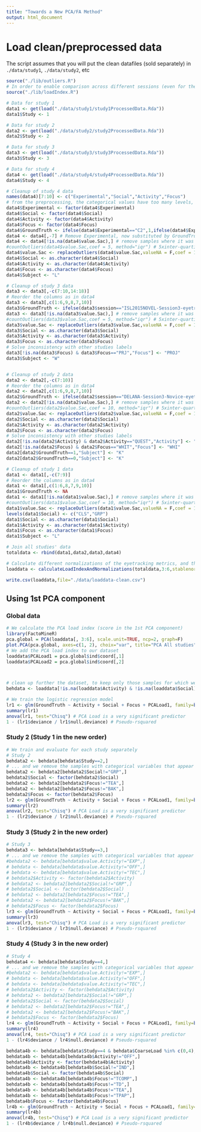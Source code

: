 ```yaml
---
title: "Towards a New PCA/FA Method"
output: html_document
---
```


# Load clean/preprocessed data

The script assumes that you will put the clean datafiles (sold separately) in ```./data/study1```, ```./data/study2```, etc

```r
source("./lib/outliers.R")
# In order to enable comparison across different sessions (even for the same subject, things like tiredness can vary the eye gaze patterns of a subject), we normalize the metrics by the average of the first three 10-second windows of the session (in which we assume similar, small load). Other possibilities for normalization: median value, scale/norm, coefficient of variance
source("./lib/loadIndex.R")

# Data for study 1
data1 <- get(load("./data/study1/study1ProcessedData.Rda"))
data1$Study <- 1

# Data for study 2
data2 <- get(load("./data/study2/study2ProcessedData.Rda"))
data2$Study <- 2

# Data for study 3
data3 <- get(load("./data/study3/study3ProcessedData.Rda"))
data3$Study <- 3

# Data for study 4
data4 <- get(load("./data/study4/study4ProcessedData.Rda"))
data4$Study <- 4

# Cleanup of study 4 data
names(data4)[7:10] <- c("Experimental","Social","Activity","Focus")
# from the preprocessing, the categorical values have too many levels, we fix it
data4$Experimental <- factor(data4$Experimental)
data4$Social <- factor(data4$Social)
data4$Activity <- factor(data4$Activity)
data4$Focus <- factor(data4$Focus)
data4$GroundTruth <- ifelse(data4$Experimental=="C2",1,ifelse(data4$Experimental=="C1",0,NA))
data4 <- data4[,-7] # Remove Experimental, now substituted by GroundTruth
data4 <- data4[!is.na(data4$value.Sac),] # remove samples where it was NA
#countOutliers(data4$value.Sac,coef = 5, method="iqr") # 5xinter-quartile range seems like a reasonable boundary for outliers
data4$value.Sac <- replaceOutliers(data4$value.Sac,valueNA = F,coef = 10, method="iqr") # We crop outliers beyond 10xinter-quartile range, giving them the value 5xIQR
data4$Social <- as.character(data4$Social)
data4$Activity <- as.character(data4$Activity)
data4$Focus <- as.character(data4$Focus)
data4$Subject <- "L"

# Cleanup of study 3 data
data3 <- data3[,-c(7:10,14:18)]
# Reorder the columns as in data4
data3 <- data3[,c(1:6,9,8,7,10)]
data3$GroundTruth <- ifelse(data3$session=="ISL2015NOVEL-Session3-eyetracking" | data3$session=="ISL2015NOVEL-Session4-eyetracking",1,ifelse(data3$session=="ISL2014BASELINE-Session1-eyetracking" | data3$session=="ISL2014BASELINE-Session2-eyetracking",0,NA))
data3 <- data3[!is.na(data3$value.Sac),] # remove samples where it was NA
#countOutliers(data3$value.Sac,coef = 5, method="iqr") # 5xinter-quartile range seems like a reasonable boundary for outliers
data3$value.Sac <- replaceOutliers(data3$value.Sac,valueNA = F,coef = 10, method="iqr") # We crop outliers beyond 10xinter-quartile range, giving them the value 5xIQR
data3$Social <- as.character(data3$Social)
data3$Activity <- as.character(data3$Activity)
data3$Focus <- as.character(data3$Focus)
# Solve inconsistency with other studies labels
data3[!is.na(data3$Focus) & data3$Focus=="PRJ","Focus"] <- "PROJ"
data3$Subject <- "W"


# Cleanup of study 2 data
data2 <- data2[,-c(7:10)]
# Reorder the columns as in data4
data2 <- data2[,c(1:6,9,8,7,10)]
data2$GroundTruth <- ifelse(data2$session=="DELANA-Session3-Novice-eyetracking",1,ifelse(data2$session=="DELANA-Session1-Expert-eyetracking" | data2$session=="DELANA-Session2-Expert-eyetracking",0,NA))
data2 <- data2[!is.na(data2$value.Sac),] # remove samples where it was NA
#countOutliers(data2$value.Sac,coef = 10, method="iqr") # 5xinter-quartile range seems like a reasonable boundary for outliers
data2$value.Sac <- replaceOutliers(data2$value.Sac,valueNA = F,coef = 10, method="iqr") # We crop outliers beyond 10xinter-quartile range, giving them the value 5xIQR
data2$Social <- as.character(data2$Social)
data2$Activity <- as.character(data2$Activity)
data2$Focus <- as.character(data2$Focus)
# Solve inconsistency with other studies labels
data2[!is.na(data2$Activity) & data2$Activity=="QUEST","Activity"] <- "QUE"
data2[!is.na(data2$Focus) & data2$Focus=="WHIT","Focus"] <- "WHI"
data2[data2$GroundTruth==1,"Subject"] <- "K"
data2[data2$GroundTruth==0,"Subject"] <- "K"

# Cleanup of study 1 data
data1 <- data1[,-c(7:9)]
# Reorder the columns as in data4
data1 <- data1[,c(1:6,8,7,9,10)]
data1$GroundTruth <- NA
data1 <- data1[!is.na(data1$value.Sac),] # remove samples where it was NA
#countOutliers(data1$value.Sac,coef = 10, method="iqr") # 5xinter-quartile range seems like a reasonable boundary for outliers
data1$value.Sac <- replaceOutliers(data1$value.Sac,valueNA = F,coef = 10, method="iqr") # We crop outliers beyond 10xinter-quartile range, giving them the value 5xIQR
levels(data1$Social) <- c("CLS","GRP")
data1$Social <- as.character(data1$Social)
data1$Activity <- as.character(data1$Activity)
data1$Focus <- as.character(data1$Focus)
data1$Subject <- "L"

# Join all studies' data
totaldata <- rbind(data1,data2,data3,data4)

# Calculate different normalizations of the eyetracking metrics, and the basic load indices
loaddata <- calculateLoadIndexAndNormalizations(totaldata,3:6,stablenorm = 3)

write.csv(loaddata,file="./data/loaddata-clean.csv")

```


## Using 1st PCA component

### Global data

```r
# We calculate the PCA load index (score in the 1st PCA component)
library(FactoMineR)
pca.global = PCA(loaddata[, 3:6], scale.unit=TRUE, ncp=2, graph=F)
plot.PCA(pca.global, axes=c(1, 2), choix="var", title="PCA All studies")
# We add the PCA load index to our dataset
loaddata$PCALoad1 = pca.global$ind$coord[,1]
loaddata$PCALoad2 = pca.global$ind$coord[,2]



# clean up further the dataset, to keep only those samples for which we have process variables
behdata <- loaddata[!is.na(loaddata$Activity) & !is.na(loaddata$Social) & !is.na(loaddata$Focus) & !is.na(loaddata$GroundTruth),]

# We train the logistic regression model
lr1 <- glm(GroundTruth ~ Activity + Social + Focus + PCALoad1, family=binomial(link='logit'), data=behdata)
summary(lr1)
anova(lr1, test="Chisq") # PCA Load is a very significant predictor
1 - (lr1$deviance / lr1$null.deviance) # Pseudo-rsquared

```

### Study 2 (Study 1 in the new order)
```r

# We train and evaluate for each study separately
# Study 2
behdata2 <- behdata[behdata$Study==2,]
# ... and we remove the samples with categorical variables that appear only very seldom
behdata2 <- behdata2[behdata2$Social!="GRP",]
behdata2$Social <- factor(behdata2$Social)
behdata2 <- behdata2[behdata2$Focus!="TEA",]
behdata2 <- behdata2[behdata2$Focus!="BAK",]
behdata2$Focus <- factor(behdata2$Focus)
lr2 <- glm(GroundTruth ~ Activity + Social + Focus + PCALoad1, family=binomial(link='logit'), data=behdata2) # The PCA load coefficient goes in the wrong direction!!!!???
summary(lr2)
anova(lr2, test="Chisq") # PCA Load is a very significant predictor
1 - (lr2$deviance / lr2$null.deviance) # Pseudo-rsquared

```



### Study 3 (Study 2 in the new order)

```r

# Study 3
behdata3 <- behdata[behdata$Study==3,]
# ... and we remove the samples with categorical variables that appear only very seldom
#behdata2 <- behdata[behdata$value.Activity!="EXP",]
# behdata <- behdata[behdata$value.Activity!="OFF",]
# behdata <- behdata[behdata$value.Activity!="TEC",]
# behdata2$Activity <- factor(behdata2$Activity)
# behdata2 <- behdata2[behdata2$Social!="GRP",]
# behdata2$Social <- factor(behdata2$Social)
# behdata2 <- behdata2[behdata2$Focus!="TEA",]
# behdata2 <- behdata2[behdata2$Focus!="BAK",]
# behdata2$Focus <- factor(behdata2$Focus)
lr3 <- glm(GroundTruth ~ Activity + Social + Focus + PCALoad1, family=binomial(link='logit'), data=behdata3) # The PCA load coefficient goes in the wrong direction!!!!???
summary(lr3)
anova(lr3, test="Chisq") # PCA Load is a very significant predictor
1 - (lr3$deviance / lr3$null.deviance) # Pseudo-rsquared

```



### Study 4 (Study 3 in the new order)

```r


# Study 4
behdata4 <- behdata[behdata$Study==4,]
# ... and we remove the samples with categorical variables that appear only very seldom
#behdata2 <- behdata[behdata$value.Activity!="EXP",]
# behdata <- behdata[behdata$value.Activity!="OFF",]
# behdata <- behdata[behdata$value.Activity!="TEC",]
# behdata2$Activity <- factor(behdata2$Activity)
# behdata2 <- behdata2[behdata2$Social!="GRP",]
# behdata2$Social <- factor(behdata2$Social)
# behdata2 <- behdata2[behdata2$Focus!="TEA",]
# behdata2 <- behdata2[behdata2$Focus!="BAK",]
# behdata2$Focus <- factor(behdata2$Focus)
lr4 <- glm(GroundTruth ~ Activity + Social + Focus + PCALoad1, family=binomial(link='logit'), data=behdata4) # The PCA load coefficient goes in the wrong direction!!!!???
summary(lr4)
anova(lr4, test="Chisq") # PCA Load is a very significant predictor
1 - (lr4$deviance / lr4$null.deviance) # Pseudo-rsquared

behdata4b <- behdata[behdata$Study==4 & behdata$CoarseLoad %in% c(0,4),]
behdata4b <- behdata4b[behdata4b$Activity!="OFF",]
behdata4b$Activity <- factor(behdata4b$Activity)
behdata4b <- behdata4b[behdata4b$Social!="IND",]
behdata4b$Social <- factor(behdata4b$Social)
behdata4b <- behdata4b[behdata4b$Focus!="TCOMP",]
behdata4b <- behdata4b[behdata4b$Focus!="TD",]
behdata4b <- behdata4b[behdata4b$Focus!="TEA",]
behdata4b <- behdata4b[behdata4b$Focus!="TPAP",]
behdata4b$Focus <- factor(behdata4b$Focus)
lr4b <- glm(GroundTruth ~ Activity + Social + Focus + PCALoad1, family=binomial(link='logit'), data=behdata4b) # The PCA load coefficient goes in the wrong direction!!!!???
summary(lr4b)
anova(lr4b, test="Chisq") # PCA Load is a very significant predictor
1 - (lr4b$deviance / lr4b$null.deviance) # Pseudo-rsquared




```

